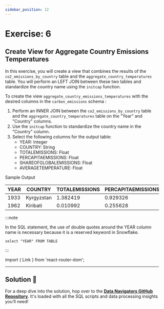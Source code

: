 ```yaml
---
sidebar_position: 12
---
```


# Exercise: 6

## Create View for Aggregate Country Emissions Temperatures


In this exercise, you will create a view that combines the results of the `co2_emissions_by_country` table and the `aggregate_country_temperatures` table. You will perform an LEFT JOIN between these two tables and standardize the country name using the `initcap` function.

To create the view `aggregate_country_emissions_temperatures` with the desired columns in the `carbon_emissions` schema :

1. Perform an INNER JOIN between the `co2_emissions_by_country` table and the `aggregate_country_temperatures` table on the "Year" and "Country" columns.
2. Use the `initcap` function to standardize the country name in the "Country" column.
3. Select the following columns for the output table:
   - YEAR: Integer
   - COUNTRY: String
   - TOTALEMISSIONS: Float
   - PERCAPITAEMISSIONS: Float
   - SHAREOFGLOBALEMISSIONS: Float
   - AVERAGETEMPERATURE: Float

Sample Output 

| YEAR |   COUNTRY   | TOTALEMISSIONS | PERCAPITAEMISSIONS | SHAREOFGLOBALEMISSIONS | AVERAGETEMPERATURE |
|------|-------------|----------------|---------------------|------------------------|---------------------|
| 1933 | Kyrgyzstan  |     1.382419   |       0.929326      |        0.041577        |    10.381833333     |
| 1962 |  Kiribati   |     0.010992   |       0.255628      |        0.000113        |    26.658083333     |


:::note

In the SQL statement, the use of double quotes around the YEAR column name is necessary because it is a reserved keyword in Snowflake. 

``` select "YEAR" FROM TABLE ```

:::



import { Link } from 'react-router-dom';

---

## Solution 🚀

For a deep dive into the solution, hop over to the **[Data Navigators GitHub Repository](https://github.com/Data-Navigators/Data_Processing/tree/main/SQL)**. It's loaded with all the SQL scripts and data processing insights you’ll need!